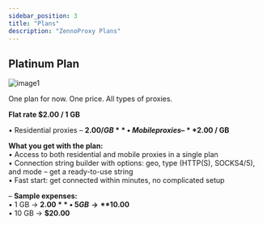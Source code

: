 ```yaml
---
sidebar_position: 3
title: "Plans"
description: "ZennoProxy Plans"
---
```


## **Platinum Plan**

![image1](./assets/Pricing/image1.png)

One plan for now. One price. All types of proxies.

**Flat rate $2.00 / 1 GB**

 • Residential proxies – **$2.00 / GB**  
 • Mobile proxies – **$2.00 / GB**

**What you get with the plan:**  
 • Access to both residential and mobile proxies in a single plan  
 • Connection string builder with options: geo, type (HTTP(S), SOCKS4/5), and mode – get a ready-to-use string  
 • Fast start: get connected within minutes, no complicated setup

– **Sample expenses:**  
 • 1 GB → **$2.00**  
 • 5 GB → **$10.00**  
 • 10 GB → **$20.00**